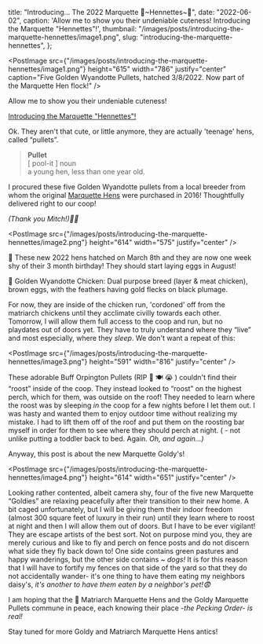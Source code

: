 
  title: "Introducing… The 2022 Marquette 🐣~Hennettes~🐥",
  date: "2022-06-02",
  caption:
    'Allow me to show you their undeniable cuteness! Introducing the Marquette "Hennettes"!',
  thumbnail: "/images/posts/introducing-the-marquette-hennettes/image1.png",
  slug: "introducing-the-marquette-hennettes",
};

<PostImage
  src={"/images/posts/introducing-the-marquette-hennettes/image1.png"}
  height="615"
  width="786"
  justify="center"
  caption="Five Golden Wyandotte Pullets, hatched 3/8/2022.  Now part of the Marquette Hen flock!"
/>

Allow me to show you their undeniable cuteness!

[Introducing the Marquette "Hennettes"!](https://youtu.be/u_jORfgau8A)

Ok. They aren't that cute, or little anymore, they are actually 'teenage' hens, called “pullets”.

> **Pullet**  
> [ pool-it ] noun  
> a young hen, less than one year old.

I procured these five Golden Wyandotte pullets from a local breeder from whom the original [Marquette Hens](https://statelyhylandmanor.com/introducing-the-marquette-hens/) were purchased in 2016! Thoughtfully delivered right to our coop!

_(Thank you Mitch!)🐔🤍_

<PostImage
  src={"/images/posts/introducing-the-marquette-hennettes/image2.png"}
  height="614"
  width="575"
  justify="center"
/>

🎂 These new 2022 hens hatched on March 8th and they are now one week shy of their 3 month birthday! They should start laying eggs in August!

🐔 <span className="underline">Golden Wyandotte Chicken</span>: Dual purpose breed (layer & meat chicken), brown eggs, with the feathers having gold flecks on black plumage.

For now, they are inside of the chicken run, 'cordoned' off from the matriarch chickens until they acclimate civilly towards each other. Tomorrow, I will allow them full access to the coop and run, but no playdates out of doors yet. They have to truly understand where they “live” and most especially, where they _sleep_. We don't want a repeat of this:

<PostImage
  src={"/images/posts/introducing-the-marquette-hennettes/image3.png"}
  height="591"
  width="816"
  justify="center"
/>

These adorable Buff Orpington Pullets (RIP 🦊 🍽 😭 ) couldn't find their “roost” inside of the coop. They instead looked to “roost” on the highest perch, which for them, was outside on the roof! They needed to learn where the roost was by sleeping _in_ the coop for a few nights before I let them out. I was hasty and wanted them to enjoy outdoor time without realizing my mistake. I had to lift them off of the roof and put them on the roosting bar myself in order for them to see where they should perch at night. ( - not unlike putting a toddler back to bed. Again. _Oh, and again…)_

Anyway, this post is about the new Marquette Goldy's!

<PostImage
  src={"/images/posts/introducing-the-marquette-hennettes/image4.png"}
  height="614"
  width="651"
  justify="center"
/>

Looking rather contented, albeit camera shy, four of the five new Marquette “Goldies” are relaxing peacefully after their transition to their new home. A bit caged unfortunately, but I will be giving them their indoor freedom (almost 300 square feet of luxury in their run) until they learn where to roost at night and then I will allow them out of doors. But I have to be ever vigilant! They are escape artists of the best sort. Not on purpose mind you, they are merely curious and like to fly and perch on fence posts and do not discern what side they fly back down to! One side contains green pastures and happy wanderings, but the other side contains _~ dogs!_ It is for this reason that I will have to fortify my fences on that side of the yard so that they do not accidentally wander- it's one thing to have them eating my neighbors daisy's, _it's another to have them eaten by a neighbor's pet!😨_

I am hoping that the 🧓 Matriarch Marquette Hens and the Goldy Marquette Pullets commune in peace, each knowing their place -_the Pecking Order- is real!_

Stay tuned for more Goldy and Matriarch Marquette Hens antics!

